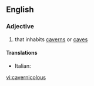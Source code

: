==English==

===Adjective===
{{en-adj}}

# {{context|rare|lang=en}} that inhabits [[cavern]]s or [[cave]]s

====Translations====
{{trans-top}}
* Italian: {{t|it|cavernicolo}}
{{trans-mid}}
{{trans-bottom}}

[[vi:cavernicolous]]